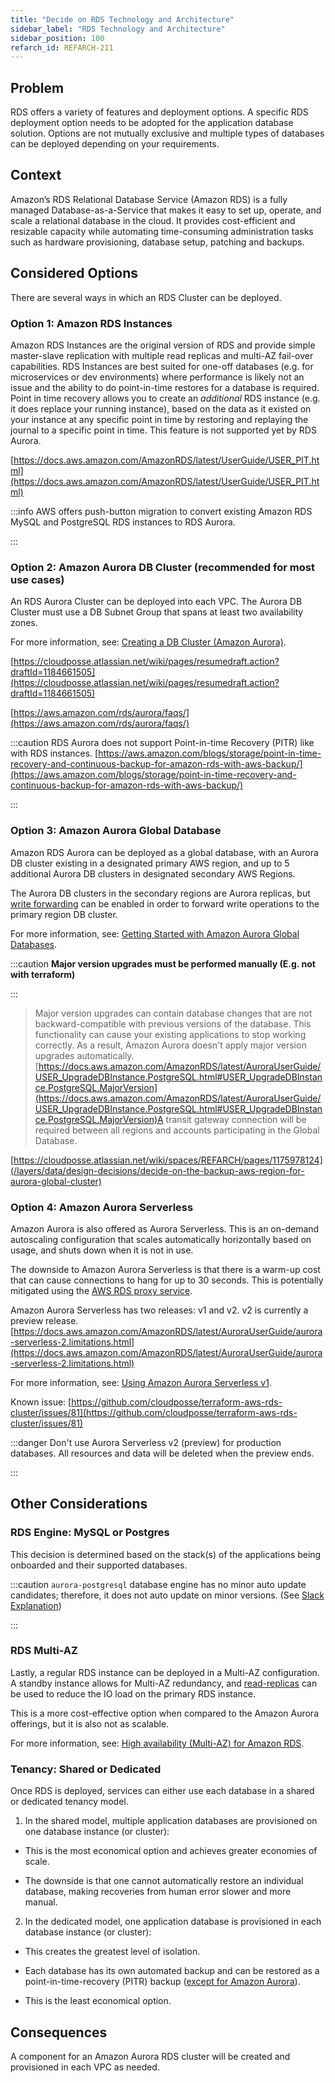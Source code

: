 ```yaml
---
title: "Decide on RDS Technology and Architecture"
sidebar_label: "RDS Technology and Architecture"
sidebar_position: 100
refarch_id: REFARCH-211
---
```


## Problem

RDS offers a variety of features and deployment options. A specific RDS deployment option needs to be adopted for the application database solution. Options are not mutually exclusive and multiple types of databases can be deployed depending on your requirements.

## Context

Amazon’s RDS Relational Database Service (Amazon RDS) is a fully managed Database-as-a-Service that makes it easy to set up, operate, and scale a relational database in the cloud. It provides cost-efficient and resizable capacity while automating time-consuming administration tasks such as hardware provisioning, database setup, patching and backups.

## Considered Options

There are several ways in which an RDS Cluster can be deployed.

### **Option 1:** Amazon RDS Instances

Amazon RDS Instances are the original version of RDS and provide simple master-slave replication with multiple read replicas and multi-AZ fail-over capabilities. RDS Instances are best suited for one-off databases (e.g. for microservices or dev environments) where performance is likely not an issue and the ability to do point-in-time restores for a database is required.  Point in time recovery allows you to create an <i>additional</i> RDS instance (e.g. it does replace your running instance), based on the data as it existed on your instance at any specific point in time by restoring and replaying the journal to a specific point in time. This feature is not supported yet by RDS Aurora.

[https://docs.aws.amazon.com/AmazonRDS/latest/UserGuide/USER_PIT.html](https://docs.aws.amazon.com/AmazonRDS/latest/UserGuide/USER_PIT.html)

:::info
AWS offers push-button migration to convert existing Amazon RDS MySQL and PostgreSQL RDS instances to RDS Aurora.

:::

### **Option 2:** Amazon Aurora DB Cluster (recommended for most use cases)

An RDS Aurora Cluster can be deployed into each VPC. The Aurora DB Cluster must use a DB Subnet Group that spans at least two availability zones.

For more information, see: [Creating a DB Cluster (Amazon Aurora)](https://docs.aws.amazon.com/AmazonRDS/latest/AuroraUserGuide/Aurora.CreateInstance.html).

[https://cloudposse.atlassian.net/wiki/pages/resumedraft.action?draftId=1184661505](https://cloudposse.atlassian.net/wiki/pages/resumedraft.action?draftId=1184661505)

[https://aws.amazon.com/rds/aurora/faqs/](https://aws.amazon.com/rds/aurora/faqs/)

:::caution
RDS Aurora does not support Point-in-time Recovery (PITR) like with RDS instances.
[https://aws.amazon.com/blogs/storage/point-in-time-recovery-and-continuous-backup-for-amazon-rds-with-aws-backup/](https://aws.amazon.com/blogs/storage/point-in-time-recovery-and-continuous-backup-for-amazon-rds-with-aws-backup/)

:::

### **Option 3:** Amazon Aurora Global Database

Amazon RDS Aurora can be deployed as a global database, with an Aurora DB cluster existing in a designated primary AWS region, and up to 5 additional Aurora DB clusters in designated secondary AWS Regions.

The Aurora DB clusters in the secondary regions are Aurora replicas, but [write forwarding](https://docs.aws.amazon.com/AmazonRDS/latest/AuroraUserGuide/aurora-global-database-write-forwarding.html) can be enabled in order to forward write operations to the primary region DB cluster.

For more information, see: [Getting Started with Amazon Aurora Global Databases](https://docs.aws.amazon.com/AmazonRDS/latest/AuroraUserGuide/aurora-global-database-getting-started.html).

:::caution
**Major version upgrades must be performed manually (E.g. not with terraform)**

:::

> Major version upgrades can contain database changes that are not backward-compatible with previous versions of the database. This functionality can cause your existing applications to stop working correctly. As a result, Amazon Aurora doesn't apply major version upgrades automatically.
[https://docs.aws.amazon.com/AmazonRDS/latest/AuroraUserGuide/USER_UpgradeDBInstance.PostgreSQL.html#USER_UpgradeDBInstance.PostgreSQL.MajorVersion](https://docs.aws.amazon.com/AmazonRDS/latest/AuroraUserGuide/USER_UpgradeDBInstance.PostgreSQL.html#USER_UpgradeDBInstance.PostgreSQL.MajorVersion)A transit gateway connection will be required between all regions and accounts participating in the Global Database.

[https://cloudposse.atlassian.net/wiki/spaces/REFARCH/pages/1175978124](/layers/data/design-decisions/decide-on-the-backup-aws-region-for-aurora-global-cluster)

### **Option 4:** Amazon Aurora Serverless

Amazon Aurora is also offered as Aurora Serverless. This is an on-demand autoscaling configuration that scales automatically horizontally based on usage, and shuts down when it is not in use.

The downside to Amazon Aurora Serverless is that there is a warm-up cost that can cause connections to hang for up to 30 seconds. This is potentially mitigated using the [AWS RDS proxy service](https://aws.amazon.com/rds/proxy/).

Amazon Aurora Serverless has two releases: v1 and v2. v2 is currently a preview release. [https://docs.aws.amazon.com/AmazonRDS/latest/AuroraUserGuide/aurora-serverless-2.limitations.html](https://docs.aws.amazon.com/AmazonRDS/latest/AuroraUserGuide/aurora-serverless-2.limitations.html)

For more information, see: [Using Amazon Aurora Serverless v1](https://docs.aws.amazon.com/AmazonRDS/latest/AuroraUserGuide/aurora-serverless.html).

Known issue: [https://github.com/cloudposse/terraform-aws-rds-cluster/issues/81](https://github.com/cloudposse/terraform-aws-rds-cluster/issues/81)

:::danger
Don't use Aurora Serverless v2 (preview) for production databases. All resources and data will be deleted when the preview ends.

:::

## Other Considerations

### RDS Engine: MySQL or Postgres

This decision is determined based on the stack(s) of the applications being onboarded and their supported databases.

:::caution
`aurora-postgresql` database engine has no minor auto update candidates; therefore, it does not auto update on minor versions. (See [Slack Explanation](https://cloudposse.slack.com/archives/C018WN7NC1W/p1646674264252789))

:::

### RDS Multi-AZ

Lastly, a regular RDS instance can be deployed in a Multi-AZ configuration. A standby instance allows for Multi-AZ redundancy, and [read-replicas](https://aws.amazon.com/rds/features/read-replicas/) can be used to reduce the IO load on the primary RDS instance.

This is a more cost-effective option when compared to the Amazon Aurora offerings, but it is also not as scalable.

For more information, see: [High availability (Multi-AZ) for Amazon RDS](https://docs.aws.amazon.com/AmazonRDS/latest/UserGuide/Concepts.MultiAZ.html).

### Tenancy: Shared or Dedicated

Once RDS is deployed, services can either use each database in a shared or dedicated tenancy model.

1. In the shared model, multiple application databases are provisioned on one database instance (or cluster):

- This is the most economical option and achieves greater economies of scale.

- The downside is that one cannot automatically restore an individual database, making recoveries from human error
slower and more manual.

2. In the dedicated model, one application database is provisioned in each database instance (or cluster):

- This creates the greatest level of isolation.

- Each database has its own automated backup and can be restored as a point-in-time-recovery (PITR) backup ([except for Amazon Aurora](https://aws.amazon.com/blogs/storage/point-in-time-recovery-and-continuous-backup-for-amazon-rds-with-aws-backup/)).

- This is the least economical option.

## Consequences

A component for an Amazon Aurora RDS cluster will be created and provisioned in each VPC as needed.


